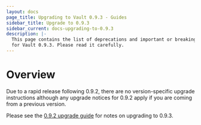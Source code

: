 ```yaml
---
layout: docs
page_title: Upgrading to Vault 0.9.3 - Guides
sidebar_title: Upgrade to 0.9.3
sidebar_current: docs-upgrading-to-0.9.3
description: |-
  This page contains the list of deprecations and important or breaking changes
  for Vault 0.9.3. Please read it carefully.
---
```


# Overview

Due to a rapid release following 0.9.2, there are no version-specific upgrade
instructions although any upgrade notices for 0.9.2 apply if you are coming
from a previous version.

Please see the [0.9.2 upgrade guide](/docs/upgrading/upgrade-to-0.9.2) for notes on upgrading to 0.9.3.
